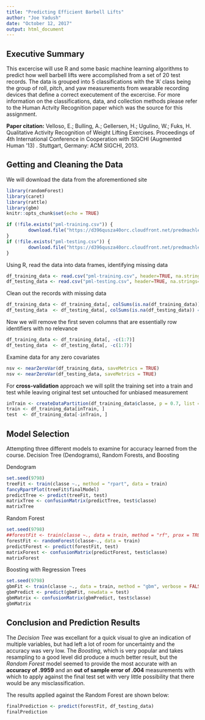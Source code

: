 ```yaml
---
title: "Predicting Efficient Barbell Lifts"
author: "Joe Yadush"
date: "October 12, 2017"
output: html_document
---
```



## Executive Summary
This excercise will use R and some basic machine learning algorithms to predict how well barbell lifts were accomplished from a set of 20 test records. The data is grouped into 5 classifications with the 'A' class being the group of roll, pitch, and yaw measurements from wearable recording devices that define a correct executement of the excercise. For more information on the classifications, data, and collection methods please refer to the Human Actvity Recognition paper which was the source for this assignment.


**Paper citation:**
Velloso, E.; Bulling, A.; Gellersen, H.; Ugulino, W.; Fuks, H. Qualitative Activity Recognition of Weight Lifting Exercises. Proceedings of 4th International Conference in Cooperation with SIGCHI (Augmented Human '13) . Stuttgart, Germany: ACM SIGCHI, 2013.


## Getting and Cleaning the Data
We will download the data from the aforementioned site
```r
library(randomForest)
library(caret)
library(rattle)
library(gbm)
knitr::opts_chunk$set(echo = TRUE)

if (!file.exists("pml-training.csv")) {
        download.file("https://d396qusza40orc.cloudfront.net/predmachlearn/pml-training.csv", "pml-training.csv")
}
if (!file.exists("pml-testing.csv")) {
        download.file("https://d396qusza40orc.cloudfront.net/predmachlearn/pml-testing.csv", "pml-testing.csv")
}
```
Using R, read the data into data frames, identifying missing data
```r
df_training_data <- read.csv("pml-training.csv", header=TRUE, na.strings=c("NA", "#DIV/0!", ""))
df_testing_data <- read.csv("pml-testing.csv", header=TRUE, na.strings=c("NA", "#DIV/0!", ""))
```
Clean out the records with missing data
```r
df_training_data <- df_training_data[, colSums(is.na(df_training_data)) == 0]
df_testing_data  <- df_testing_data[, colSums(is.na(df_testing_data)) == 0]
```
Now we will remove the first seven columns that are essentially row identifiers with no relevance
```r
df_training_data <- df_training_data[, -c(1:7)]
df_testing_data  <- df_testing_data[, -c(1:7)]
```
Examine data for any zero covariates
```r
nsv <- nearZeroVar(df_training_data, saveMetrics = TRUE)
nsv <- nearZeroVar(df_testing_data, saveMetrics = TRUE)
```
For **cross-validation** approach we will split the training set into a train and test
while leaving original test set untouched for unbiased measurement
```r
inTrain <- createDataPartition(df_training_data$classe, p = 0.7, list = FALSE)
train <- df_training_data[inTrain, ]
test  <- df_training_data[-inTrain, ]
```
## Model Selection
Attempting three different models to examine for accuracy learned from the course.
Decision Tree (Dendograms), Random Forests, and Boosting

Dendogram
```r
set.seed(9798)
treeFit <- train(classe ~., method = "rpart", data = train)
fancyRpartPlot(treeFit$finalModel)
predictTree <- predict(treeFit, test)
matrixTree <- confusionMatrix(predictTree, test$classe)
matrixTree
```

Random Forest
```r
set.seed(9798)
##forestFit <- train(classe ~., data = train, method = "rf", prox = TRUE)
forestFit <- randomForest(classe~., data = train)
predictForest <- predict(forestFit, test)
matrixForest <- confusionMatrix(predictForest, test$classe)
matrixForest
```

Boosting with Regression Trees
```r
set.seed(9798)
gbmFit <- train(classe ~., data = train, method = "gbm", verbose = FALSE)
gbmPredict <- predict(gbmFit, newdata = test)
gbmMatrix <- confusionMatrix(gbmPredict, test$classe)
gbmMatrix
```
## Conclusion and Prediction Results
The _Decision Tree_ was excellant for a quick visual to give an indication of multiple variables, but had left a lot of room for uncertainty and the accuracy was very low. The _Boosting_, which is very popular and takes resampling to a good level did produce a much better result, but the _Random Forest_ model seemed to provide the most accurate with an **accuracy of .9959** and an **out of sample error of .004** measurements with which to apply against the final test set with very little possibility that there would be any misclassification.

The results applied against the Random Forest are shown below:

```r
finalPrediction <- predict(forestFit, df_testing_data)
finalPrediction
```
